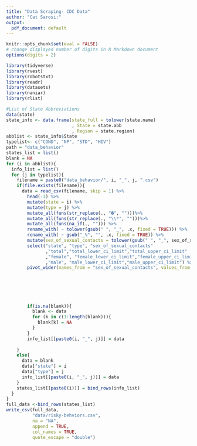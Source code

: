 ```yaml
---
title: "Data Scraping- CDC Data"
author: "Cat Sarosi:"
output:
  pdf_document: default
---
```


```r
knitr::opts_chunk$set(eval = FALSE)
# change displayed number of digits in R Markdown document
options(digits = 2)
```

```r
library(tidyverse) 
library(rvest)
library(robotstxt)
library(readr)
library(datasets)
library(naniar)
library(rlist)
```

```r
#List of State Abbreviations
data(state)
state_info <- data.frame(state_full = tolower(state.name)
                         , State = state.abb
                         , Region = state.region)
abblist <- state_info$State
typelist<- c("COND", "NP", "STD", "HIV")
path = "data_behavior" 
states_list = list()
blank = NA
for (i in abblist){
  info_list = list()
  for (j in typelist){
    filename = paste0("data_behavior/", i, "_", j, ".csv")
    if(file.exists(filename)){
      data = read_csv(filename, skip = 1) %>% 
        head(-3) %>%
        mutate(state = i) %>%
        mutate(type = j) %>%
        mutate_all(funs(str_replace(., "�", "")))%>%
        mutate_all(funs(str_replace(., "\\*", "")))%>%
        mutate_all(funs(na_if(., ""))) %>%
        rename_with( ~ tolower(gsub(" ", "_", .x, fixed = TRUE))) %>% 
        rename_with( ~ gsub("_%", "", .x, fixed = TRUE)) %>%
        mutate(sex_of_sexual_contacts = tolower(gsub(" ", "_", sex_of_sexual_contacts, fixed = TRUE))) %>%
        select("state", "type", "sex_of_sexual_contacts"
               ,"total","total_lower_ci_limit","total_upper_ci_limit"
               ,"female", "female_lower_ci_limit","female_upper_ci_limit"
               ,"male", "male_lower_ci_limit","male_upper_ci_limit") %>%
        pivot_wider(names_from = "sex_of_sexual_contacts", values_from = c("total","total_lower_ci_limit"
                                                                           ,"total_upper_ci_limit"
                                                                        ,"female","female_lower_ci_limit"
                                                                        ,"female_upper_ci_limit","male"
                                                                        ,"male_lower_ci_limit"
                                                                        ,"male_upper_ci_limit")) 
     
        if(is.na(blank)){
          blank <- data 
          for (k in c(1:length(blank))){
            blank[k] = NA
          }
        }
        info_list[[paste0(i, "_", j)]] = data
        
    }
    else{
      data = blank
      data["state"] = i
      data["type"] = j
      info_list[[paste0(i, "_", j)]] = data
    }
    states_list[[paste0(i)]] = bind_rows(info_list)
  }
}
full_data <-bind_rows(states_list)
write_csv(full_data,
          "data/risky-behviors.csv", 
          na = "NA", 
          append = TRUE,
          col_names = TRUE,
          quote_escape = "double")
```
